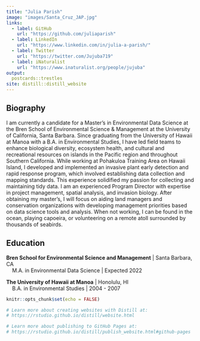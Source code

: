 ```yaml
---
title: "Julia Parish"
image: "images/Santa_Cruz_JAP.jpg"
links:
  - label: GitHub
    url: "https://github.com/juliaparish"
  - label: LinkedIn
    url: "https://www.linkedin.com/in/julia-a-parish/"
  - label: Twitter
    url: "https://twitter.com/Jujuba719"
  - label: iNaturalist
    url: "https://www.inaturalist.org/people/jujuba"
output:
  postcards::trestles 
site: distill::distill_website
---
```

 
## Biography

I am currently a candidate for a Master’s in Environmental Data Science at the Bren School of Environmental Science &  Management at the University of California, Santa Barbara. Since graduating from the University of Hawaii at Manoa with a B.A. in Environmental Studies, I have led field teams to enhance biological diversity, ecosystem health, and cultural and recreational resources on islands in the Pacific region and throughout Southern California. While working at Pohakuloa Training Area on Hawaii Island, I developed and implemented an invasive plant early detection and rapid response program, which involved establishing data collection and mapping standards. This experience solidified my passion for collecting and maintaining tidy data. I am an experienced Program Director with expertise in project management, spatial analysis, and invasion biology. After obtaining my master’s, I will focus on aiding land managers and conservation organizations with developing management priorities based on data science tools and analysis. When not working, I can be found in the ocean, playing capoeira, or volunteering on a remote atoll surrounded by thousands of seabirds. 

## Education

**Bren School for Environmental Science and Management** | Santa Barbara, CA
<br>&nbsp;&nbsp;&nbsp;&nbsp;M.A. in Environmental Data Science | Expected 2022

**The University of Hawaii at Manoa** | Honolulu, HI
<br>&nbsp;&nbsp;&nbsp;&nbsp;B.A. in Environmental Studies | 2004 - 2007




```r
knitr::opts_chunk$set(echo = FALSE)

# Learn more about creating websites with Distill at:
# https://rstudio.github.io/distill/website.html

# Learn more about publishing to GitHub Pages at:
# https://rstudio.github.io/distill/publish_website.html#github-pages

```

